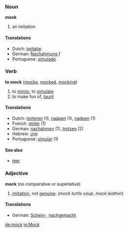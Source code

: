=== Noun ===
'''mock'''

# an imitation

==== Translations ====
*Dutch: [[imitatie]]
*German: [[Nachahmung]] ''f''
*Portuguese: [[simulado]]

=== Verb ===
'''to mock''' ([[mocks]], [[mocked]], [[mocking]])

# to [[mimic]], to [[simulate]]
# to make fun of, [[taunt]]

==== Translations ====
*Dutch: [[imiteren]] (1), [[naäpen]] (1), [[nadoen]] (1)
*French: [[imiter]] (1)
*German: [[nachahmen]] (1), [[trotzen]] (2)
*Hebrew: [[סנט|סָנַט]]
*Portuguese: [[simular]] (1)

==== See also ====
*[[jeer]]

=== Adjective ===
'''mock''' (no comparative or superlative)

# [[imitation]], not [[genuine]].  (''mock turtle soup'', ''mock leather'')

==== Translations ====
*German: [[Schein-]], [[nachgemacht]]

[[de:mock]]
[[io:Mock]]